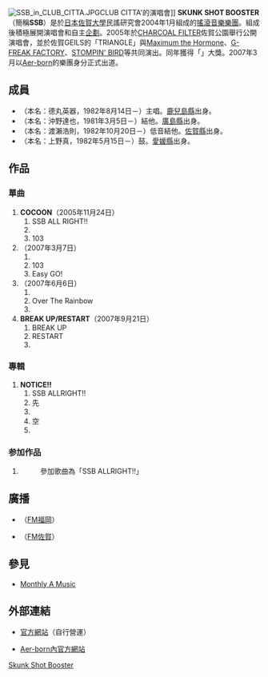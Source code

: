 {{Unreferenced|time=2020-10-24T10:18:08+00:00}}
[[File:SSB_in_CLUB_CITTA.JPG|thumb]]CLUB CITTA'的演唱會]]
'''SKUNK SHOT BOOSTER'''（簡稱'''SSB'''）是於[[日本|日本]][[佐賀大學|佐賀大學]]民謠研究會2004年1月組成的[[搖滾音樂|搖滾音樂]][[樂團|樂團]]。組成後積極展開演唱會和自主[[企劃|企劃]]。2005年於[[CHARCOAL_FILTER|CHARCOAL FILTER]]佐賀公園舉行公開演唱會，並於佐賀GEILS的「TRIANGLE」與[[Maximum_the_Hormone|Maximum the Hormone]]、[[G-FREAK_FACTORY|G-FREAK FACTORY]]、[[STOMPIN'_BIRD|STOMPIN' BIRD]]等共同演出。同年獲得「{{lang|ja|KDDIミュージックコクーン}}」大獎。2007年3月以[[Aer-born|Aer-born]]的樂團身分正式出道。

== 成員 ==
*'''{{lang|ja|エイキ}}'''（本名：德丸英器，1982年8月14日－）主唱。[[鹿兒島縣|鹿兒島縣]]出身。
*'''{{lang|ja|オッキー}}'''（本名：沖野達也，1981年3月5日－）結他。[[廣島縣|廣島縣]]出身。
*'''{{lang|ja|ノリック}}'''（本名：渡瀨浩則，1982年10月20日－）低音結他。[[佐賀縣|佐賀縣]]出身。
*'''{{lang|ja|マコツ}}'''（本名：上野真，1982年5月15日－）鼓。[[愛媛縣|愛媛縣]]出身。

== 作品 ==
=== 單曲 ===
#'''COCOON'''（2005年11月24日）
##SSB ALL RIGHT!!
##{{lang|ja|友へ}}
##103
#'''{{lang|ja|友へ}}'''（2007年3月7日）
##{{lang|ja|友へ}}
##103
##Easy GO!
#'''{{lang|ja|ふるさと}}'''（2007年6月6日）
##{{lang|ja|ふるさと}}
##Over The Rainbow
##{{lang|ja|ハルカゼ}}
#'''BREAK UP/RESTART'''（2007年9月21日）
##BREAK UP
##RESTART
##{{lang|ja|日焼けのアト}}

=== 專輯 ===
#'''NOTICE!!'''
##SSB ALLRIGHT!!
##先
##{{lang|ja|ハルカゼ}}
##空
##{{lang|ja|ハムスター}}

=== 参加作品 ===
#'''{{lang|ja|ドナ丼３}}'''
#:參加歌曲為「SSB ALLRIGHT!!」

== 廣播 ==
*{{lang|ja|SKUNK SHOT BOOSTERの「西からだって陽は昇る！」}}（[[FM福岡|FM福岡]]）
*{{lang|ja|SKUNK SHOT BOOSTERの BACK STAGE PASS}}（[[FM佐賀|FM佐賀]]）

== 參見 ==
*[[Monthly_A_Music|Monthly A Music]]

== 外部連結 ==
*{{Ja icon}}[http://ip.tosp.co.jp/i.asp?i=SKUNKSHOT 官方網站]{{Wayback|url=http://ip.tosp.co.jp/i.asp?i=SKUNKSHOT |date=20070929103038 }}（自行營運）
*{{Ja icon}}[https://web.archive.org/web/20080528233352/http://skunkshotbooster.com/index.html Aer-born內官方網站]

[[Category:日本樂團|Skunk Shot Booster]]